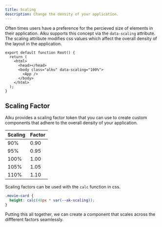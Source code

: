 ```yaml
---
title: Scaling
description: Change the density of your application.
---
```




Often times users have a preference for the percieved size of elements in their application. Alku supports this concept via the `data-scaling` attribute. The scaling attribute modifies css values which affect the overall density of the layout in the application.

```tsx title="root.tsx" ins="class="alku"" ins="data-scaling="100%""
export default function Root() {
  return (
    <html>
      <head></head>
      <body class="alku" data-scaling="100%">
        <App />
      </body>
    </html>
  );
}
```

## Scaling Factor

Alku provides a scaling factor token that you can use to create custom components that adhere to the overall density of your application.

| Scaling | Factor |
| ------- | ------ |
| 90%     | 0.90   |
| 95%     | 0.95   |
| 100%    | 1.00   |
| 105%    | 1.05   |
| 110%    | 1.10   |

Scaling factors can be used with the `calc` function in css.

```css title="movie-card.css" ins="var(--ak-scaling)"
.movie-card {
  height: calc(48px * var(--ak-scaling));
}
```

Putting this all together, we can create a component that scales across the diffferent factors seamlessly.

<MovieList />
